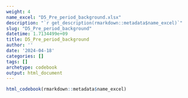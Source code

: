 ```yaml
---
weight: 4
name_excel: "D5_Pre_period_background.xlsx"
description: "`r get_description(rmarkdown::metadata$name_excel)`"
slug: "D5_Pre_period_background"
datetime: 1.7134499e+09
title: D5_Pre_period_background
author: ''
date: '2024-04-18'
categories: []
tags: []
archetype: codebook
output: html_document
---
```


```r
html_codebook(rmarkdown::metadata$name_excel)
```
